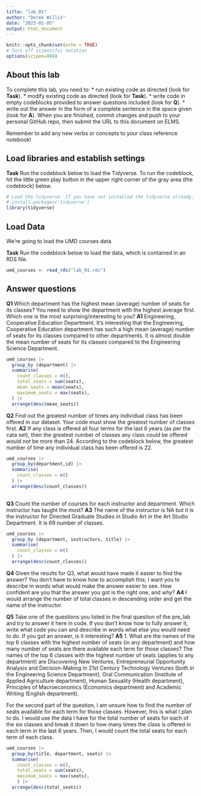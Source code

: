 ```yaml
---
title: "lab_01"
author: "Derek Willis"
date: "2023-01-05"
output: html_document
---
```


```r
knitr::opts_chunk$set(echo = TRUE)
# Turn off scientific notation
options(scipen=999)
```

## About this lab

To complete this lab, you need to: \* run existing code as directed (look for **Task**). \* modify existing code as directed (look for **Task**). \* write code in empty codeblocks provided to answer questions included (look for **Q**). \* write out the answer in the form of a complete sentence in the space given (look for **A**). When you are finished, commit changes and push to your personal GitHub repo, then submit the URL to this document on ELMS.

Remember to add any new verbs or concepts to your class reference notebook!

## Load libraries and establish settings

**Task** Run the codeblock below to load the Tidyverse. To run the codeblock, hit the little green play button in the upper right corner of the gray area (the codeblock) below.

```r
# Load the tidyverse. If you have not installed the tidyverse already, remove the # from the next line and run it first.  
# install.packages('tidyverse')
library(tidyverse)
```

## Load Data

We're going to load the UMD courses data.

**Task** Run the codeblock below to load the data, which is contained in an RDS file.

```r
umd_courses <- read_rds("lab_01.rds")
```

## Answer questions

**Q1** Which department has the highest mean (average) number of seats for its classes? You need to show the department with the highest average first. Which one is the most surprising/interesting to you?
**A1** Engineering, Cooperative Education Department. It's interesting that the Engineering, Cooperative Education department has such a high mean (average) number of seats for its classes compared to other departments. It is almost double the mean number of seats for its classes compared to the Engineering Science Department.

```r
umd_courses |> 
  group_by (department) |> 
  summarise(
    count_classes = n(),
    total_seats = sum(seats),
    mean_seats = mean(seats),
    maximum_seats = max(seats),
  ) |> 
  arrange(desc(mean_seats))
```

**Q2** Find out the greatest number of times any individual class has been offered in our dataset. Your code must show the greatest number of classes first. 
**A2** If any class is offered all four terms for the last 6 years (as per the cata set),
then the greatest number of classes any class could be offered would not be more than 24. According to the codeblock below, the greatest number of time any individual class has been offered is 22.

```r
umd_courses |> 
  group_by(department,id) |> 
  summarise(
    count_classes = n()
  ) |> 
  arrange(desc(count_classes))
  
```

**Q3** Count the number of courses for each instructor and department. Which instructor has taught the most? **A3** The name of the instructor is NA but it is the instructor for 	Directed Graduate Studies in Studio Art in the Art Studio Department. It is 69 number of classes.

```r
umd_courses |> 
  group_by (department, instructors, title) |> 
  summarise(
    count_classes = n()
  ) |> 
  arrange(desc(count_classes))

```

**Q4** Given the results for Q3, what would have made it easier to find the answer? You don't have to know *how* to accomplish this; I want you to describe in words what would make the answer easier to see. How confident are you that the answer you got is the right one, and why? **A4** I would arrange the number of total classes in descending order and get the name of the instructor.

**Q5** Take one of the questions you listed in the final question of the pre_lab and try to answer it here in code. If you don't know how to fully answer it, write what code you can and describe in words what else you would need to do. If you got an answer, is it interesting? **A5** 1.  What are the names of the top 6 classes with the highest number of seats (in any department) and how many number of seats are there available each term for those classes?
The names of the top 6 classes with the highest number of seats (applies to any department) are Discovering New Ventures, Entrepreneurial Opportunity Analysis and Decision-Making in 21st Century Technology Ventures (both in the Engineering Science Department), Oral Communication (Institute of Applied Agriculture department), Human Sexuality (Health department), Principles of Macroeconomics (Economics department) and Academic Writing (English department).

For the second part of the question, I am unsure how to find the number of seats available for each term for those classes. However, this is what I plan to do. I would use the data I have for the total number of seats for each of the six classes and break it down to how many times the class is offered in each term in the last 6 years. Then, I would count the total seats for each term of each class.

```r
umd_courses |> 
  group_by(title, department, seats) |> 
  summarise(
    count_classes = n(),
    total_seats = sum(seats),
    maximum_seats = max(seats),
    ) |> 
  arrange(desc(total_seats))

  
```
